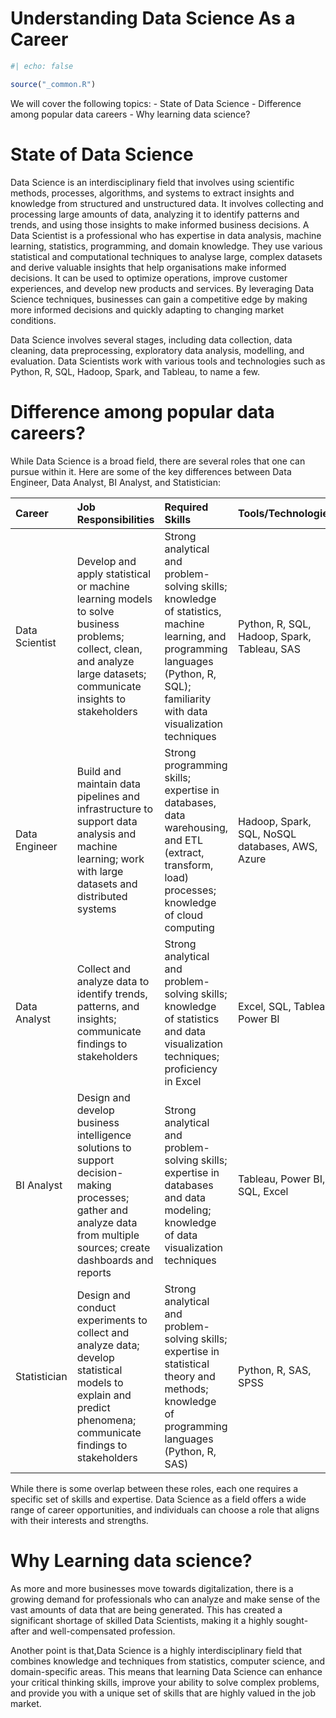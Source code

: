 # Understanding Data Science As a Career {#sec-understanding-ds}

```r
#| echo: false

source("_common.R")
```

We will cover the following topics: 
- State of Data Science 
- Difference among popular data careers 
- Why learning data science?

# State of Data Science

Data Science is an interdisciplinary field that involves using scientific methods, processes, algorithms, and systems to extract insights and knowledge from structured and unstructured data. It involves collecting and processing large amounts of data, analyzing it to identify patterns and trends, and using those insights to make informed business decisions. A Data Scientist is a professional who has expertise in data analysis, machine learning, statistics, programming, and domain knowledge. They use various statistical and computational techniques to analyse large, complex datasets and derive valuable insights that help organisations make informed decisions. It can be used to optimize operations, improve customer experiences, and develop new products and services. By leveraging Data Science techniques, businesses can gain a competitive edge by making more informed decisions and quickly adapting to changing market conditions.

Data Science involves several stages, including data collection, data cleaning, data preprocessing, exploratory data analysis, modelling, and evaluation. Data Scientists work with various tools and technologies such as Python, R, SQL, Hadoop, Spark, and Tableau, to name a few.

# Difference among popular data careers?

While Data Science is a broad field, there are several roles that one can pursue within it. Here are some of the key differences between Data Engineer, Data Analyst, BI Analyst, and Statistician:

| Career         | Job Responsibilities                                                                                                                                                  | Required Skills                                                                                                                                                                     | Tools/Technologies                              |
|:-----------|:----------------------|:------------------------|:-----------|
| Data Scientist | Develop and apply statistical or machine learning models to solve business problems; collect, clean, and analyze large datasets; communicate insights to stakeholders | Strong analytical and problem-solving skills; knowledge of statistics, machine learning, and programming languages (Python, R, SQL); familiarity with data visualization techniques | Python, R, SQL, Hadoop, Spark, Tableau, SAS     |
| Data Engineer  | Build and maintain data pipelines and infrastructure to support data analysis and machine learning; work with large datasets and distributed systems                  | Strong programming skills; expertise in databases, data warehousing, and ETL (extract, transform, load) processes; knowledge of cloud computing                                     | Hadoop, Spark, SQL, NoSQL databases, AWS, Azure |
| Data Analyst   | Collect and analyze data to identify trends, patterns, and insights; communicate findings to stakeholders                                                             | Strong analytical and problem-solving skills; knowledge of statistics and data visualization techniques; proficiency in Excel                                                       | Excel, SQL, Tableau, Power BI                   |
| BI Analyst     | Design and develop business intelligence solutions to support decision-making processes; gather and analyze data from multiple sources; create dashboards and reports | Strong analytical and problem-solving skills; expertise in databases and data modeling; knowledge of data visualization techniques                                                  | Tableau, Power BI, SQL, Excel                   |
| Statistician   | Design and conduct experiments to collect and analyze data; develop statistical models to explain and predict phenomena; communicate findings to stakeholders         | Strong analytical and problem-solving skills; expertise in statistical theory and methods; knowledge of programming languages (Python, R, SAS)                                      | Python, R, SAS, SPSS                            |

While there is some overlap between these roles, each one requires a specific set of skills and expertise. Data Science as a field offers a wide range of career opportunities, and individuals can choose a role that aligns with their interests and strengths.

# Why Learning data science?

As more and more businesses move towards digitalization, there is a growing demand for professionals who can analyze and make sense of the vast amounts of data that are being generated. This has created a significant shortage of skilled Data Scientists, making it a highly sought-after and well-compensated profession.

Another point is that,Data Science is a highly interdisciplinary field that combines knowledge and techniques from statistics, computer science, and domain-specific areas. This means that learning Data Science can enhance your critical thinking skills, improve your ability to solve complex problems, and provide you with a unique set of skills that are highly valued in the job market.
